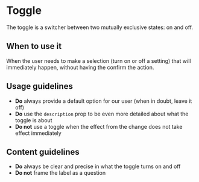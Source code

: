 
<Meta of={Stories} />

# Toggle

The toggle is a switcher between two mutually exclusive states: on and off.

<Canvas withToolbar={true} of={Stories.Base} />
<Controls />

## When to use it

When the user needs to make a selection (turn on or off a setting) that will immediately happen, without having the confirm the action.

## Usage guidelines

- **Do** always provide a default option for our user (when in doubt, leave it off)
- **Do** use the `description` prop to be even more detailed about what the toggle is about
- **Do not** use a toggle when the effect from the change does not take effect immediately

## Content guidelines

- **Do** always be clear and precise in what the toggle turns on and off
- **Do not** frame the label as a question
